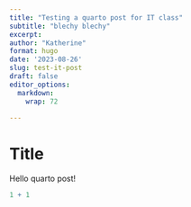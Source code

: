 ```yaml
---
title: "Testing a quarto post for IT class"
subtitle: "blechy blechy"
excerpt: 
author: "Katherine"
format: hugo
date: '2023-08-26'
slug: test-it-post
draft: false
editor_options: 
  markdown: 
    wrap: 72

---
```


# Title

Hello quarto post!

```r
1 + 1
```